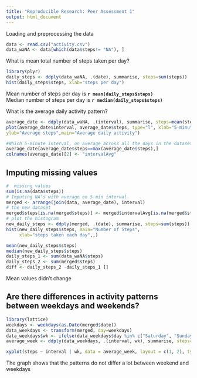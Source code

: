 ```yaml
---
title: "Reproducible Research: Peer Assessment 1"
output: html_document
---
```


Loading and preprocessing the data
```r
data <- read.csv("activity.csv")
data_waNA <- data[which(data$steps!= "NA"), ]
```
What is mean total number of steps taken per day?
```r
library(plyr)
daily_steps <- ddply(data_waNA, .(date), summarise, steps=sum(steps))
hist(daily_steps$steps, xlab="steps per day")
```
Mean number of steps per day is **`r mean(daily_steps$steps)`**  
Median number of steps per day is **`r median(daily_steps$steps)`**

What is the average daily activity pattern?
```r
average_date <- ddply(data_waNA, .(interval), summarise, steps=mean(steps))
plot(average_date$interval, average_date$steps, type="l", xlab="5-minute interval", 
ylab="Average steps",main="Average daily activity")

#Which 5-minute interval, on average across all the days in the dataset, contains the maximum number of steps?
average_date[average_date$steps==max(average_date$steps),]
colnames(average_date)[2] <- "intervalAvg"
```
## Imputing missing values
```r
#  missing values
sum(is.na(data$steps))
# Imputing NA's with average on 5-min interval
merged <- arrange(join(data, average_date), interval)
# the new dataset 
merged$steps[is.na(merged$steps)] <- merged$intervalAvg[is.na(merged$steps)]
# plot the histogram
new_daily_steps <- ddply(merged, .(date), summarise, steps=sum(steps))
hist(new_daily_steps$steps, main="Number of Steps", 
     xlab="steps taken each day",,)

mean(new_daily_steps$steps)
median(new_daily_steps$steps)
daily_steps_1 <- sum(data_waNA$steps)
daily_steps_2 <- sum(merged$steps)
diff <- daily_steps_2 -daily_steps_1 []
```
Mean values didn't change

## Are there differences in activity patterns between weekdays and weekends?
```r
library(lattice)
weekdays <- weekdays(as.Date(merged$date))
data_weekdays <- transform(merged, day=weekdays)
data_weekdays$wk <- ifelse(data_weekdays$day %in% c("Saturday", "Sunday"),"weekend", "weekday")
average_week <- ddply(data_weekdays, .(interval, wk), summarise, steps=mean(steps))

xyplot(steps ~ interval | wk, data = average_week, layout = c(1, 2), type="l")
```
  
The graph shows that the patterns do not differ a lot between weekend and weekdays